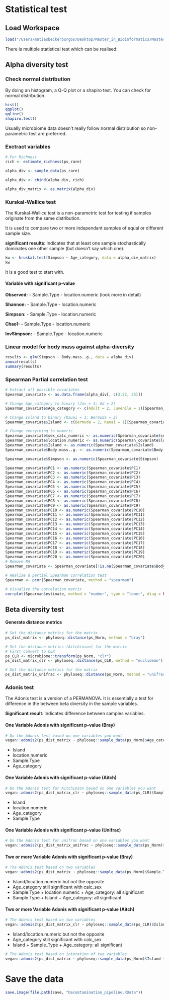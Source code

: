 # Statistical test

## Load Workspace

```r
load("/Users/matiasbeckerburgos/Desktop/Master_in_Bioinformatics/Master_Thesis/Hawaiian_feral_Chicken_Microbiome/Backup_workspace/Decomtamination_pipeline_RUN1.RData")
```

There is multiple statistical test which can be realised:

## Alpha diversity test

### Check normal distribution

By doing an histogram, a Q-Q plot or a shapiro test. You can check for normal distribution.

```r
hist()
qqplot()
qqline()
shapiro.test()
```

Usually microbiome data doesn't really follow normal distribution so non-parametric test are preferred.

### Exctract variables

```r
# For Richness
rich <- estimate_richness(ps_rare)

alpha_div <- sample_data(ps_rare)

alpha_div <- cbind(alpha_div, rich)

alpha_div_matrix <- as.matrix(alpha_div)
```

### Kurskal-Wallice test

The Kurskal-Wallice test is a non-parametric test for testing if samples originate from the same distribution. 
 
It is used to compare two or more independant samples of equal or different sample size. 

**significant results**: Indicates that at least one sample stochastically dominates one other sample (but doesn't say which one).

```r
kw <- kruskal.test(Simpson ~ Age_category, data = alpha_div_matrix)
kw
```

It is a good test to start with.

#### Variable with significant p-value

**Observed:**
- Sample.Type
- location.numeric (look more in detail)
  
**Shannon:**
- Sample.Type
- location.numeric

**Simpson:**
- Sample.Type
- location.numeric

**Chao1:**
- Sample.Type
- location.numeric

**InvSimpson:**
- Sample.Type
- location.numeric


### Linear model for body mass against alpha-diversity

```r
results <- glm(Simpson ~ Body.mass..g., data = alpha_div)
anova(results)
summary(results)
```

### Spearman Partial correlation test

```r
# Extract all possible covariates
Spearman_covariate <- as.data.frame(alpha_div[, c(3:22, 35)])

# Change Age_category to binary (Juv = 1; Ad = 2)
Spearman_covariate$Age_category <- c(Adult = 2, Juvenile = 1)[Spearman_covariate$Age_category]

# Change Island to binary (Kauai = 1; Bermuda = 2)
Spearman_covariate$Island <- c(Bermuda = 2, Kauai = 1)[Spearman_covariate$Island]

# Change everything to numeric
Spearman_covariate$sex_calc_numeric <- as.numeric(Spearman_covariate$sex_calc_numeric)
Spearman_covariate$location.numeric <- as.numeric(Spearman_covariate$location.numeric)
Spearman_covariate$Island <- as.numeric(Spearman_covariate$Island)
Spearman_covariate$Body.mass..g. <- as.numeric(Spearman_covariate$Body.mass..g.)

Spearman_covariate$Simpson <- as.numeric(Spearman_covariate$Simpson)

Spearman_covariate$PC1 <- as.numeric(Spearman_covariate$PC1)
Spearman_covariate$PC2 <- as.numeric(Spearman_covariate$PC2)
Spearman_covariate$PC3 <- as.numeric(Spearman_covariate$PC3)
Spearman_covariate$PC4 <- as.numeric(Spearman_covariate$PC4)
Spearman_covariate$PC5 <- as.numeric(Spearman_covariate$PC5)
Spearman_covariate$PC6 <- as.numeric(Spearman_covariate$PC6)
Spearman_covariate$PC7 <- as.numeric(Spearman_covariate$PC7)
Spearman_covariate$PC8 <- as.numeric(Spearman_covariate$PC8)
Spearman_covariate$PC9 <- as.numeric(Spearman_covariate$PC9)
Spearman_covariate$PC10 <- as.numeric(Spearman_covariate$PC10)
Spearman_covariate$PC11 <- as.numeric(Spearman_covariate$PC11)
Spearman_covariate$PC12 <- as.numeric(Spearman_covariate$PC12)
Spearman_covariate$PC13 <- as.numeric(Spearman_covariate$PC13)
Spearman_covariate$PC14 <- as.numeric(Spearman_covariate$PC14)
Spearman_covariate$PC15 <- as.numeric(Spearman_covariate$PC15)
Spearman_covariate$PC16 <- as.numeric(Spearman_covariate$PC16)
Spearman_covariate$PC17 <- as.numeric(Spearman_covariate$PC17)
Spearman_covariate$PC18 <- as.numeric(Spearman_covariate$PC18)
Spearman_covariate$PC19 <- as.numeric(Spearman_covariate$PC19)
Spearman_covariate$PC20 <- as.numeric(Spearman_covariate$PC20)
# Remove NA
Spearman_covariate <- Spearman_covariate[!is.na(Spearman_covariate$Body.mass..g.), ]

# Realise a partial Spearman correlation test
Spearman <- pcor(Spearman_covariate, method = "spearman")

# Visualize the correlation matrix
corrplot(Spearman$estimate, method = "number", type = "lower", diag = FALSE)
```

## Beta diversity test

#### Generate distance metrics

```r
# Set the distance metrics for the matrix
ps_dist_matrix <- phyloseq::distance(ps_Norm, method = "bray")

# Set the distance metrics (Aitchinson) for the matrix
# First convert to CLR
ps_CLR <- microbiome::transform(ps_Norm, "clr")
ps_dist_matrix_clr <- phyloseq::distance(ps_CLR, method = "euclidean")

# Set the distance metrics for the matrix
ps_dist_matrix_unifrac <- phyloseq::distance(ps_Norm, method = "unifrac", weighted = T)
```

### Adonis test

The Adonis test is a version of a PERMANOVA. It is essentially a test for difference in the between beta diversity in the sample variables.

**Significant result**: Indicates difference between samples variables.

#### One Variable Adonis with significant p-value (Bray)

```r
# Do the Adonis test based on one variables you want
vegan::adonis2(ps_dist_matrix ~ phyloseq::sample_data(ps_Norm)$Age_category, permutations = 999)
```


- Island
- location.numeric
- Sample.Type
- Age_category

#### One Variable Adonis with significant p-value (Aitch)

```r
# Do the Adonis test for Aitchinson based on one variables you want
vegan::adonis2(ps_dist_matrix_clr ~ phyloseq::sample_data(ps_CLR)$Sample.Type, permutations = 999)
```

- Island
- location.numeric
- Age_category
- Sample.Type

#### One Variable Adonis with significant p-value (Unifrac)

```r
# Do the Adonis test for unifrac based on one variables you want
vegan::adonis2(ps_dist_matrix_unifrac ~ phyloseq::sample_data(ps_Norm)$Sex, permutations = 999)
```


#### Two or more Variable Adonis with significant p-value (Bray)

```r
# The Adonis test based on two variables
vegan::adonis2(ps_dist_matrix ~ phyloseq::sample_data(ps_Norm)$Sample.Type + phyloseq::sample_data(ps_Norm)$Island + phyloseq::sample_data(ps_Norm)$Age_category, permutations = 999, by = "terms")
```

- Island/location.numeric but not the opposite
- Age_category still significant with calc_sex
- Sample.Type + location.numeric + Age_category: all significant
- Sample.Type + Island + Age_category: all significant

#### Two or more Variable Adonis with significant p-value (Aitch)

```r
# The Adonis test based on two variables
vegan::adonis2(ps_dist_matrix_clr ~ phyloseq::sample_data(ps_CLR)$Island + phyloseq::sample_data(ps_CLR)$Sample.Type + phyloseq::sample_data(ps_CLR)$Age_category, permutations = 999, by = "terms")
```

- Island/location.numeric but not the opposite
- Age_category still significant with calc_sex
- Island + Sample_Type + Age_category: all significant
  
```r
# The Adonis test based on interation of two variables
vegan::adonis2(ps_dist_matrix ~ phyloseq::sample_data(ps_Norm)$Island * phyloseq::sample_data(ps_Norm)$Sex, permutations = 999, by = "terms")
```

# Save the data

```r
save.image(file.path(save, "Decomtamination_pipeline.RData"))
```